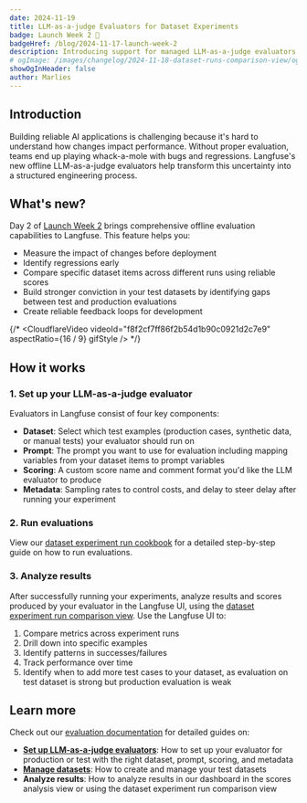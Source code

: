 ```yaml
---
date: 2024-11-19
title: LLM-as-a-judge Evaluators for Dataset Experiments
badge: Launch Week 2 🚀
badgeHref: /blog/2024-11-17-launch-week-2
description: Introducing support for managed LLM-as-a-judge evaluators for your dataset experiments. 
# ogImage: /images/changelog/2024-11-18-dataset-runs-comparison-view/og.png
showOgInHeader: false
author: Marlies
---
```



<ChangelogHeader />

## Introduction

Building reliable AI applications is challenging because it's hard to understand how changes impact performance. Without proper evaluation, teams end up playing whack-a-mole with bugs and regressions. Langfuse's new offline LLM-as-a-judge evaluators help transform this uncertainty into a structured engineering process.

## What's new?

Day 2 of [Launch Week 2](/blog/2024-11-17-launch-week-2) brings comprehensive offline evaluation capabilities to Langfuse. This feature helps you:
- Measure the impact of changes before deployment
- Identify regressions early
- Compare specific dataset items across different runs using reliable scores 
- Build stronger conviction in your test datasets by identifying gaps between test and production evaluations
- Create reliable feedback loops for development

{/* <CloudflareVideo
  videoId="f8f2cf7ff86f2b54d1b90c0921d2c7e9"
  aspectRatio={16 / 9}
  gifStyle
/> */}

## How it works

<Steps>

### 1. Set up your LLM-as-a-judge evaluator

Evaluators in Langfuse consist of four key components:
- **Dataset**: Select which test examples (production cases, synthetic data, or manual tests) your evaluator should run on 
- **Prompt**: The prompt you want to use for evaluation including mapping variables from your dataset items to prompt variables
- **Scoring**: A custom score name and comment format you'd like the LLM evaluator to produce 
- **Metadata**: Sampling rates to control costs, and delay to steer delay after running your experiment 

### 2. Run evaluations

View our [dataset experiment run cookbook](/docs/datasets/python-cookbook) for a detailed step-by-step guide on how to run evaluations. 

### 3. Analyze results

After successfully running your experiments, analyze results and scores produced by your evaluator in the Langfuse UI, using the [dataset experiment run comparison view](/changelog/2024-11-18-dataset-runs-comparison-view). Use the Langfuse UI to:
1. Compare metrics across experiment runs
2. Drill down into specific examples
3. Identify patterns in successes/failures
4. Track performance over time
5. Identify when to add more test cases to your dataset, as evaluation on test dataset is strong but production evaluation is weak

</Steps>

## Learn more

Check out our [evaluation documentation](/docs/eval/overview) for detailed guides on:
- [**Set up LLM-as-a-judge evaluators**](/docs/scores/model-based-evals): How to set up your evaluator for production or test with the right dataset, prompt, scoring, and metadata
- [**Manage datasets**](/docs/datasets/overview): How to create and manage your test datasets
- **Analyze results**: How to analyze results in our dashboard in the scores analysis view or using the dataset experiment run comparison view 
